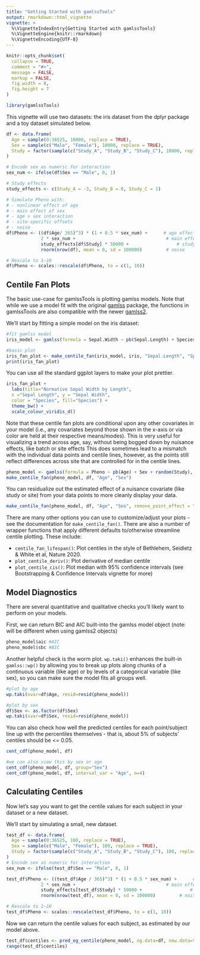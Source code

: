 ```yaml
---
title: "Getting Started with gamlssTools"
output: rmarkdown::html_vignette
vignette: >
  %\VignetteIndexEntry{Getting Started with gamlssTools}
  %\VignetteEngine{knitr::rmarkdown}
  %\VignetteEncoding{UTF-8}
---
```


```r
knitr::opts_chunk$set(
  collapse = TRUE,
  comment = "#>",
  message = FALSE,
  markup = FALSE,
  fig.width = 8, 
  fig.height = 7
)
```

```r
library(gamlssTools)
```

This vignette will use two datasets: the iris dataset from the dplyr package and a toy dataset simulated below.

```r
df <- data.frame(
  Age = sample(0:36525, 10000, replace = TRUE),
  Sex = sample(c("Male", "Female"), 10000, replace = TRUE),
  Study = factor(sample(c("Study_A", "Study_B", "Study_C"), 10000, replace = TRUE))
)

# Encode sex as numeric for interaction
sex_num <- ifelse(df$Sex == "Male", 0, 1)

# Study effects
study_effects <- c(Study_A = -3, Study_B = 0, Study_C = 1)

# Simulate Pheno with:
# - nonlinear effect of age
# - main effect of sex
# - age × sex interaction
# - site-specific offsets
# - noise
df$Pheno <- ((df$Age/ 365)^3) * (1 + 0.5 * sex_num) +      # age effect + interaction with sex
             2 * sex_num +                                  # main effect of sex
             study_effects[df$Study] * 50000 +                  # study/site effect
             rnorm(nrow(df), mean = 0, sd = 100000)         # noise

# Rescale to 1–10
df$Pheno <- scales::rescale(df$Pheno, to = c(1, 10))
```

## Centile Fan Plots

The basic use-case for gamlssTools is plotting gamlss models. Note that while we use a model fit with the original [gamlss](https://cran.r-project.org/web/packages/gamlss/index.html) package, the functions in gamlssTools are also compatible with the newer [gamlss2](https://github.com/gamlss-dev/gamlss2).

We'll start by fitting a simple model on the iris dataset:

```r
#fit gamlss model
iris_model <- gamlss(formula = Sepal.Width ~ pb(Sepal.Length) + Species, sigma.formula = ~ Sepal.Length, data=iris, family=BCCG)

#basic plot
iris_fan_plot <- make_centile_fan(iris_model, iris, "Sepal.Length", "Species")
print(iris_fan_plot)
```

You can use all the standard ggplot layers to make your plot prettier.

```r
iris_fan_plot +
  labs(title="Normative Sepal Width by Length",
  x ="Sepal Length", y = "Sepal Width",
  color = "Species", fill="Species") +
  theme_bw() +
  scale_colour_viridis_d()
```

Note that these centile fan plots are conditional upon any other covariates in your model (i.e., any covariates beyond those shown in the x-axis or via color are held at their respective means/modes). This is very useful for visualizing a trend across age, say, without being bogged down by nuisance effects, like batch or site effects This does sometimes lead to a mismatch with the individual data points and centile lines, however, as the points still reflect differences across site that are controlled for in the centile lines. 

```r
pheno_model <- gamlss(formula = Pheno ~ pb(Age) + Sex + random(Study), sigma.formula= ~ pb(Age) + Sex, data = df, family=BCCG)
make_centile_fan(pheno_model, df, "Age", "Sex")
```

You can residualize out the estimated effect of a nuisance covariate (like study or site) from your data points to more cleanly display your data.

```r
make_centile_fan(pheno_model, df, "Age", "Sex", remove_point_effect = "Study", x_axis="lifespan")
```

There are many other options you can use to customize/adjust your plots - see the documentation for `make_centile_fan()`.
There are also a number of wrapper functions that apply different defaults to/otherwise streamline centile plotting. These include:

- `centile_fan_lifespan()`: Plot centiles in the style of Bethlehem, Seidletz & White et al, Nature 2020.
- `plot_centile_deriv()`: Plot derivative of median centile
- `plot_centile_cis()`: Plot median with 95% confidence intervals (see Bootstrapping & Confidence Intervals vignette for more)


## Model Diagnostics

There are several quantitative and qualitative checks you'll likely want to perform on your models.

First, we can return BIC and AIC built-into the gamlss model object (note: will be different when using gamlss2 objects)
```r
pheno_model$aic #AIC
pheno_model$sbc #BIC
```

Another helpful check is the worm plot. `wp.taki()` enhances the built-in `gamlss::wp()` by allowing you to break up plots along chunks of a continuous variable (like age) or by levels of a categorical variable (like sex), so you can make sure the model fits all groups well.

```r
#plot by age
wp.taki(xvar=df$Age, resid=resid(pheno_model))

#plot by sex
df$Sex <- as.factor(df$Sex)
wp.taki(xvar=df$Sex, resid=resid(pheno_model))
```

You can also check how well the predicted centiles for each point/subject line up with the percentiles themselves - that is, about 5% of subjects' centiles should be <= 0.05.

```r
cent_cdf(pheno_model, df)

#we can also view this by sex or age
cent_cdf(pheno_model, df, group="Sex")
cent_cdf(pheno_model, df, interval_var = "Age", n=4)
```

## Calculating Centiles

Now let's say you want to get the centile values for each subject in your dataset or a new dataset.

We'll start by simulating a small, new dataset.
```r
test_df <- data.frame(
  Age = sample(0:36525, 100, replace = TRUE),
  Sex = sample(c("Male", "Female"), 100, replace = TRUE),
  Study = factor(sample(c("Study_A", "Study_B", "Study_C"), 100, replace = TRUE))
)
# Encode sex as numeric for interaction
sex_num <- ifelse(test_df$Sex == "Male", 0, 1)

test_df$Pheno <- ((test_df$Age / 365)^3) * (1 + 0.5 * sex_num) +      # age effect + interaction with sex
             2 * sex_num +                                  # main effect of sex
             study_effects[test_df$Study] * 50000 +                  # study/site effect
             rnorm(nrow(test_df), mean = 0, sd = 100000)         # noise

# Rescale to 1–10
test_df$Pheno <- scales::rescale(test_df$Pheno, to = c(1, 10))
```

Now we can return the centile values for each subject, as estimated by our model above.

```r
test_df$centiles <- pred_og_centile(pheno_model, og.data=df, new.data=test_df)
range(test_df$centiles)
```